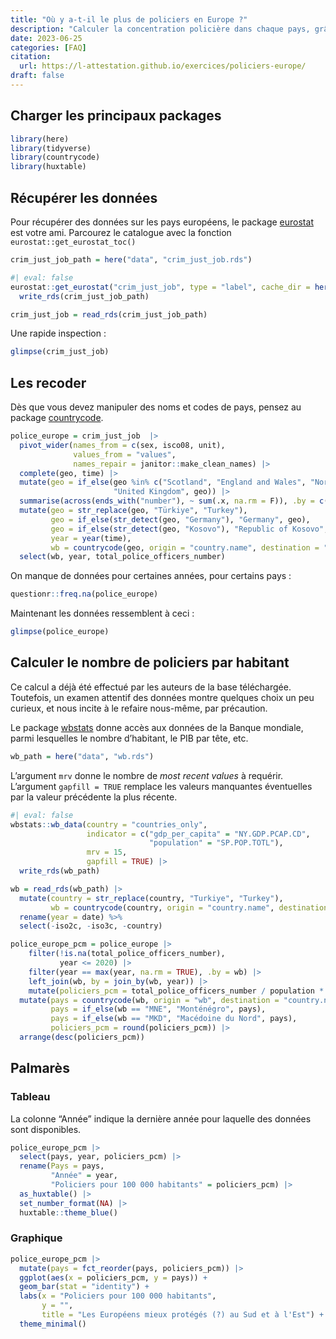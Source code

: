 ```yaml
---
title: "Où y a-t-il le plus de policiers en Europe ?"
description: "Calculer la concentration policière dans chaque pays, grâce aux données d'eurostat et de la banque mondiale"
date: 2023-06-25
categories: [FAQ]
citation: 
  url: https://l-attestation.github.io/exercices/policiers-europe/
draft: false
---
```


## Charger les principaux packages

```r
library(here)
library(tidyverse)
library(countrycode)
library(huxtable)
```

## Récupérer les données

::: callout-tip
Pour récupérer des données sur les pays européens, le package [eurostat](https://ropengov.github.io/eurostat/articles/eurostat_tutorial.html) est votre ami. Parcourez le catalogue avec la fonction `eurostat::get_eurostat_toc()`
:::

```r
crim_just_job_path = here("data", "crim_just_job.rds")
```

```r
#| eval: false
eurostat::get_eurostat("crim_just_job", type = "label", cache_dir = here("data")) |>
  write_rds(crim_just_job_path)
```

```r
crim_just_job = read_rds(crim_just_job_path)
```

Une rapide inspection :

```r
glimpse(crim_just_job)
```

## Les recoder

::: callout-tip
Dès que vous devez manipuler des noms et codes de pays, pensez au package [countrycode](https://vincentarelbundock.github.io/countrycode/).
:::

```r
police_europe = crim_just_job  |> 
  pivot_wider(names_from = c(sex, isco08, unit),
              values_from = "values",
              names_repair = janitor::make_clean_names) |> 
  complete(geo, time) |> 
  mutate(geo = if_else(geo %in% c("Scotland", "England and Wales", "Northern Ireland (UK)"),
                       "United Kingdom", geo)) |>
  summarise(across(ends_with("number"), ~ sum(.x, na.rm = F)), .by = c(geo, time)) |> 
  mutate(geo = str_replace(geo, "Türkiye", "Turkey"),
         geo = if_else(str_detect(geo, "Germany"), "Germany", geo),
         geo = if_else(str_detect(geo, "Kosovo"), "Republic of Kosovo", geo),
         year = year(time),
         wb = countrycode(geo, origin = "country.name", destination = "wb")) |>
  select(wb, year, total_police_officers_number)
```

On manque de données pour certaines années, pour certains pays :

```r
questionr::freq.na(police_europe)
```

Maintenant les données ressemblent à ceci :

```r
glimpse(police_europe)
```

## Calculer le nombre de policiers par habitant

Ce calcul a déjà été effectué par les auteurs de la base téléchargée. Toutefois, un examen attentif des données montre quelques choix un peu curieux, et nous incite à le refaire nous-même, par précaution.

::: callout-tip
Le package [wbstats](https://cran.r-project.org/web/packages/wbstats/vignettes/wbstats.html) donne accès aux données de la Banque mondiale, parmi lesquelles le nombre d'habitant, le PIB par tête, etc.
:::

```r
wb_path = here("data", "wb.rds")
```

L'argument `mrv` donne le nombre de *most recent values* à requérir. L'argument `gapfill = TRUE` remplace les valeurs manquantes éventuelles par la valeur précédente la plus récente.

```r
#| eval: false
wbstats::wb_data(country = "countries_only",
                 indicator = c("gdp_per_capita" = "NY.GDP.PCAP.CD",
                               "population" = "SP.POP.TOTL"),
                 mrv = 15,
                 gapfill = TRUE) |>
  write_rds(wb_path)
```

```r
wb = read_rds(wb_path) |> 
  mutate(country = str_replace(country, "Turkiye", "Turkey"),
         wb = countrycode(country, origin = "country.name", destination = "wb")) %>%
  rename(year = date) %>%
  select(-iso2c, -iso3c, -country)
```

```r
police_europe_pcm = police_europe |>
    filter(!is.na(total_police_officers_number),
           year <= 2020) |> 
    filter(year == max(year, na.rm = TRUE), .by = wb) |> 
    left_join(wb, by = join_by(wb, year)) |>
    mutate(policiers_pcm = total_police_officers_number / population * 100000) |>
  mutate(pays = countrycode(wb, origin = "wb", destination = "country.name.fr"),
         pays = if_else(wb == "MNE", "Monténégro", pays),
         pays = if_else(wb == "MKD", "Macédoine du Nord", pays),
         policiers_pcm = round(policiers_pcm)) |> 
  arrange(desc(policiers_pcm))
```

## Palmarès

### Tableau

:::{.callout-note}
La colonne "Année" indique la dernière année pour laquelle des données sont disponibles.
:::

```r
police_europe_pcm |>  
  select(pays, year, policiers_pcm) |> 
  rename(Pays = pays,
         "Année" = year,
         "Policiers pour 100 000 habitants" = policiers_pcm) |> 
  as_huxtable() |> 
  set_number_format(NA) |> 
  huxtable::theme_blue()
```

### Graphique

```r
police_europe_pcm |> 
  mutate(pays = fct_reorder(pays, policiers_pcm)) |> 
  ggplot(aes(x = policiers_pcm, y = pays)) +
  geom_bar(stat = "identity") +
  labs(x = "Policiers pour 100 000 habitants",
       y = "",
       title = "Les Européens mieux protégés (?) au Sud et à l'Est") +
  theme_minimal()
```
